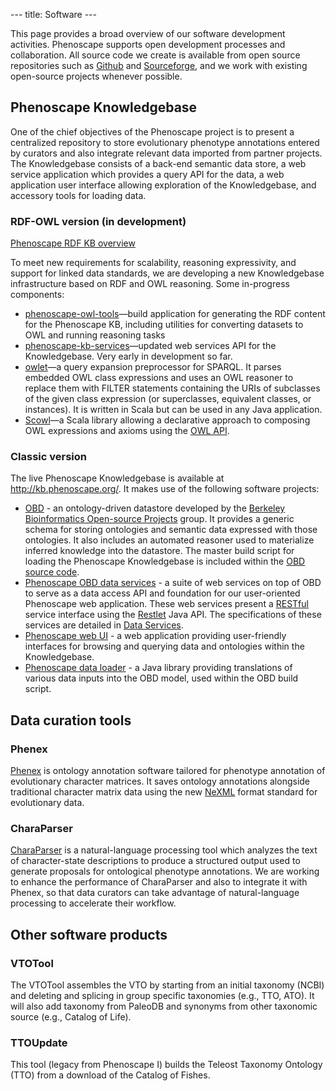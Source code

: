 ---
title: Software
---

This page provides a broad overview of our software development activities. Phenoscape supports open development processes and collaboration. All source code we create is available from open source repositories such as [http://github.com/phenoscape Github] and [http://sourceforge.net/projects/phenoscape/ Sourceforge], and we work with existing open-source projects whenever possible.

==Phenoscape Knowledgebase==
One of the chief objectives of the Phenoscape project is to present a centralized repository to store evolutionary phenotype annotations entered by curators and also integrate relevant data imported from partner projects. The Knowledgebase consists of a back-end semantic data store, a web service application which provides a query API for the data, a web application user interface allowing exploration of the Knowledgebase, and accessory tools for loading data.

===RDF-OWL version (in development)===
[[Phenoscape_KB|Phenoscape RDF KB overview]]

To meet new requirements for scalability, reasoning expressivity, and support for linked data standards, we are developing a new Knowledgebase infrastructure based on RDF and OWL reasoning. Some in-progress components:
* [http://github.com/phenoscape/phenoscape-owl-tools phenoscape-owl-tools]—build application for generating the RDF content for the Phenoscape KB, including utilities for converting datasets to OWL and running reasoning tasks
* [http://github.com/phenoscape/phenoscape-kb-services phenoscape-kb-services]—updated web services API for the Knowledgebase. Very early in development so far.
* [http://github.com/phenoscape/owlet owlet]—a query expansion preprocessor for SPARQL. It parses embedded OWL class expressions and uses an OWL reasoner to replace them with FILTER statements containing the URIs of subclasses of the given class expression (or superclasses, equivalent classes, or instances). It is written in Scala but can be used in any Java application.
* [http://github.com/phenoscape/scowl Scowl]—a Scala library allowing a declarative approach to composing OWL expressions and axioms using the [http://owlapi.sourceforge.net/ OWL API].

===Classic version===
The live Phenoscape Knowledgebase is available at http://kb.phenoscape.org/. It makes use of the following software projects:
* [http://berkeleybop.org/obd/ OBD] - an ontology-driven datastore developed by the [http://www.berkeleybop.org/ Berkeley Bioinformatics Open-source Projects] group. It provides a generic schema for storing ontologies and semantic data expressed with those ontologies. It also includes an automated reasoner used to materialize inferred knowledge into the datastore. The master build script for loading the Phenoscape Knowledgebase is included within the [http://obo.svn.sourceforge.net/svnroot/obo/OBDAPI/trunk OBD source code].
* [http://github.com/phenoscape/PhenoscapeOBD-WS Phenoscape OBD data services] - a suite of web services on top of OBD to serve as a data access API and foundation for our user-oriented Phenoscape web application.  These web services present a [http://en.wikipedia.org/wiki/Representational_State_Transfer RESTful] service interface using the [http://www.restlet.org/ Restlet] Java API. The specifications of these services are detailed in [[Data Services]].
* [http://github.com/phenoscape/PhenoscapeWeb Phenoscape web UI] - a web application providing user-friendly interfaces for browsing and querying data and ontologies within the Knowledgebase.
* [http://github.com/phenoscape/PhenoscapeDataLoader Phenoscape data loader] - a Java library providing translations of various data inputs into the OBD model, used within the OBD build script.

==Data curation tools==
===Phenex===
[[Phenex]] is ontology annotation software tailored for phenotype annotation of evolutionary character matrices. It saves ontology annotations alongside traditional character matrix data using the new [http://www.nexml.org/ NeXML] format standard for evolutionary data.
===CharaParser===
[[CharaParser]] is a natural-language processing tool which analyzes the text of character-state descriptions to produce a structured output used to generate proposals for ontological phenotype annotations. We are working to enhance the performance of CharaParser and also to integrate it with Phenex, so that data curators can take advantage of natural-language processing to accelerate their workflow.

==Other software products==
===VTOTool===
The VTOTool assembles the VTO by starting from an initial taxonomy (NCBI) and deleting and splicing in group specific taxonomies (e.g., TTO, ATO).  It will also add taxonomy from PaleoDB and synonyms from other taxonomic source (e.g., Catalog of Life).
===TTOUpdate===
This tool (legacy from Phenoscape I) builds the Teleost Taxonomy Ontology (TTO) from a download of the Catalog of Fishes.